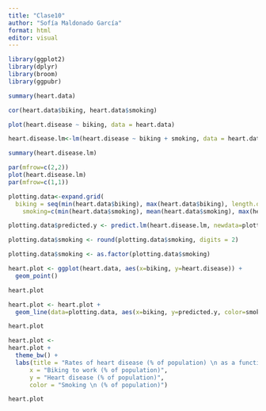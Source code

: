 ```yaml
---
title: "Clase10"
author: "Sofía Maldonado García"
format: html
editor: visual
---
```


```r
library(ggplot2)
library(dplyr)
library(broom)
library(ggpubr)
```

```r
summary(heart.data)
```

```r
cor(heart.data$biking, heart.data$smoking)
```

```r
plot(heart.disease ~ biking, data = heart.data)
```

```r
heart.disease.lm<-lm(heart.disease ~ biking + smoking, data = heart.data)

summary(heart.disease.lm)
```

```r
par(mfrow=c(2,2))
plot(heart.disease.lm)
par(mfrow=c(1,1))
```

```r
plotting.data<-expand.grid(
  biking = seq(min(heart.data$biking), max(heart.data$biking), length.out=30),
    smoking=c(min(heart.data$smoking), mean(heart.data$smoking), max(heart.data$smoking)))
```

```r
plotting.data$predicted.y <- predict.lm(heart.disease.lm, newdata=plotting.data)

```

```r
plotting.data$smoking <- round(plotting.data$smoking, digits = 2)

```

```r
plotting.data$smoking <- as.factor(plotting.data$smoking)

```

```r
heart.plot <- ggplot(heart.data, aes(x=biking, y=heart.disease)) +
  geom_point()

heart.plot
```

```r
heart.plot <- heart.plot +
  geom_line(data=plotting.data, aes(x=biking, y=predicted.y, color=smoking), linewidth=1.25)

heart.plot

```

```r
heart.plot <-
heart.plot +
  theme_bw() +
  labs(title = "Rates of heart disease (% of population) \n as a function of biking to work and smoking",
      x = "Biking to work (% of population)",
      y = "Heart disease (% of population)",
      color = "Smoking \n (% of population)")

heart.plot

```
